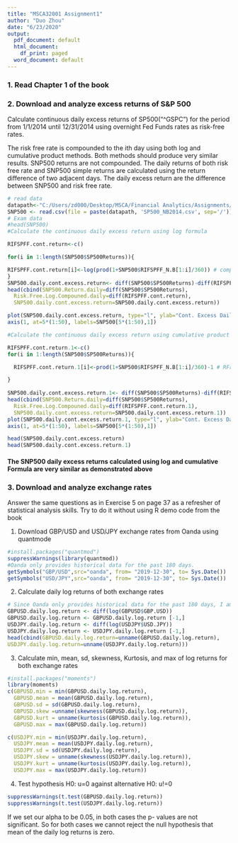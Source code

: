 ---
title: "MSCA32001 Assignment1"
author: "Duo Zhou"
date: "6/23/2020"
output:
  pdf_document: default
  html_document:
    df_print: paged
  word_document: default
---

### 1. Read Chapter 1 of the book
### 2. Download and analyze excess returns of S&P 500
Calculate continuous daily excess returns of SP500("^GSPC") for the period from 1/1/2014 until 12/31/2014 using overnight Fed Funds rates as risk-free rates.

The risk free rate is compounded to the ith day using both log and cumulative product methods. Both methods should produce very similar results. SNP500 returns are not compounded. The daily returns of both risk free rate and SNP500 simple returns are calculated using the return difference of two adjacent days. The daily excess return are the difference between SNP500 and risk free rate.   
```{r}
# read data
datapath<-"C:/Users/zd000/Desktop/MSCA/Financial Analytics/Assignments/week1/"
SNP500 <- read.csv(file = paste(datapath, 'SP500_NB2014.csv', sep='/'))
# Exam data
#head(SNP500)
#Calculate the continuous daily excess return using log formula

RIFSPFF.cont.return<-c()

for(i in 1:length(SNP500$SP500Returns)){

RIFSPFF.cont.return[i]<-log(prod(1+SNP500$RIFSPFF_N.B[1:i]/360)) # compounded log return of Risk Free 
}
SNP500.daily.cont.excess.return<- diff(SNP500$SP500Returns)-diff(RIFSPFF.cont.return)
head(cbind(SNP500.Return.daily=diff(SNP500$SP500Returns),
  Risk.Free.Log.Compouned.daily=diff(RIFSPFF.cont.return),
  SNP500.daily.cont.excess.return=SNP500.daily.cont.excess.return))

plot(SNP500.daily.cont.excess.return, type="l", ylab="Cont. Excess Daily Returns of SP500", xlab = "Date", xaxt="n",main="2014 S&P 500 Continuous Excess Daily Returns")
axis(1, at=5*(1:50), labels=SNP500[5*(1:50),1])


```

```{r}
#Calculate the continuous daily excess return using cumulative product method

RIFSPFF.cont.return.1<-c()
for(i in 1:length(SNP500$SP500Returns)){

  RIFSPFF.cont.return.1[i]<-prod(1+SNP500$RIFSPFF_N.B[1:i]/360)-1 # RFrate Cont. Compounded Return

}
  
SNP500.daily.cont.excess.return.1<- diff(SNP500$SP500Returns)-diff(RIFSPFF.cont.return.1)
head(cbind(SNP500.Return.daily=diff(SNP500$SP500Returns),
  Risk.Free.Log.Compouned.daily=diff(RIFSPFF.cont.return.1),
  SNP500.daily.cont.excess.return=SNP500.daily.cont.excess.return.1))
plot(SNP500.daily.cont.excess.return.1, type="l", ylab="Cont. Excess Daily Returns of SP500", xlab = "Date", xaxt="n",main="2014 S&P 500 Continuous Excess Daily Returns")
axis(1, at=5*(1:50), labels=SNP500[5*(1:50),1])
```

```{r}
head(SNP500.daily.cont.excess.return)
head(SNP500.daily.cont.excess.return.1)
```
#### The SNP500 daily excess returns calculated using log and cumulative Formula are very similar as demonstrated above

### 3. Download and analyze exchange rates

Answer the same questions as in Exercise 5 on page 37 as a refresher of statistical analysis skills. Try to do it without using R demo code from the book

1. Download GBP/USD and USD/JPY exchange rates from Oanda using quantmode

```{r}
#install.packages("quantmod") 
suppressWarnings(library(quantmod))
#Oanda only provides historical data for the past 180 days.
getSymbols("GBP/USD",src="oanda", from= "2019-12-30", to= Sys.Date())
getSymbols("USD/JPY",src="oanda", from= "2019-12-30", to= Sys.Date())

```

2. Calculate daily log returns of both exchange rates
```{r}
# Since Oanda only provides historical data for the past 180 days, I am going to use the data from the most recent 180 days.
GBPUSD.daily.log.return <- diff(log(GBPUSD$GBP.USD))
GBPUSD.daily.log.return <- GBPUSD.daily.log.return [-1,]
USDJPY.daily.log.return <- diff(log(USDJPY$USD.JPY))
USDJPY.daily.log.return <- USDJPY.daily.log.return [-1,]
head(cbind(GBPUSD.daily.log.return=unname(GBPUSD.daily.log.return),
USDJPY.daily.log.return=unname(USDJPY.daily.log.return)))

```

3. Calculate min, mean, sd, skewness, Kurtosis, and max of log returns for both exchange rates

```{r}
#install.packages("moments")
library(moments)
c(GBPUSD.min = min(GBPUSD.daily.log.return),
  GBPUSD.mean = mean(GBPUSD.daily.log.return),
  GBPUSD.sd = sd(GBPUSD.daily.log.return),
  GBPUSD.skew =unname(skewness(GBPUSD.daily.log.return)),
  GBPUSD.kurt = unname(kurtosis(GBPUSD.daily.log.return)),
  GBPUSD.max = max(GBPUSD.daily.log.return))
```

```{r}
c(USDJPY.min = min(USDJPY.daily.log.return),
  USDJPY.mean = mean(USDJPY.daily.log.return),
  USDJPY.sd = sd(USDJPY.daily.log.return),
  USDJPY.skew = unname(skewness(USDJPY.daily.log.return)),
  USDJPY.kurt = unname(kurtosis(USDJPY.daily.log.return)),
  USDJPY.max = max(USDJPY.daily.log.return))
```



4. Test hypothesis H0: u=0 against alternative H0: u!=0

```{r}
suppressWarnings(t.test(GBPUSD.daily.log.return))
suppressWarnings(t.test(USDJPY.daily.log.return))
```
 If we set our alpha to be 0.05, in both cases the p- values are not significant. So for both cases we cannot reject the null hypothesis that mean of the daily log returns is zero.
